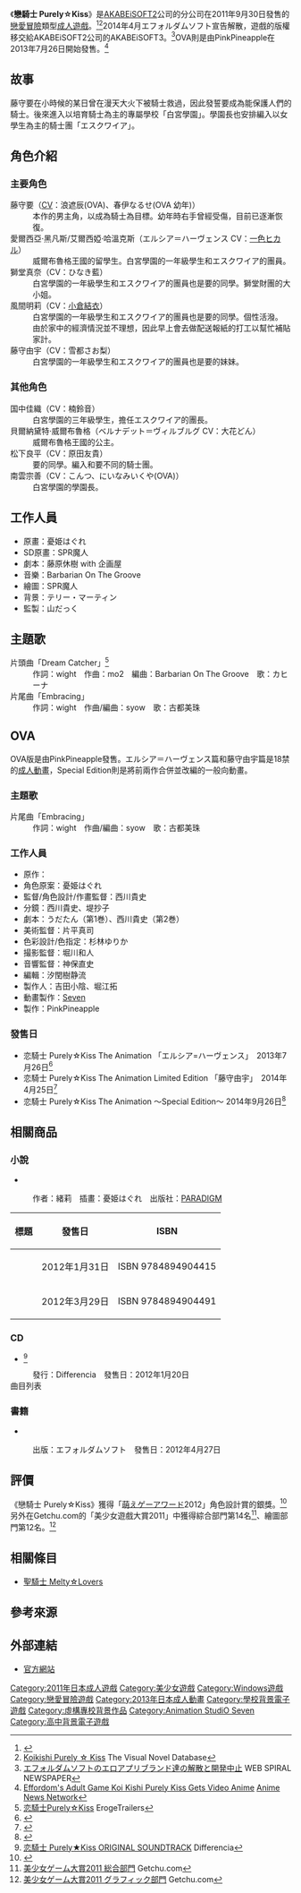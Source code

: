 {{NoteTA
| G1=Games
}}
{{Infobox animanga/Headerofja
| title= 戀騎士 Purely☆Kiss
| image=恋騎士_Purely☆Kiss.jpg
| size=267px
| caption=遊戲封面圖
| japanese= 恋騎士 Purely☆Kiss
| english=
| kana= こいきし ピュアリィキス
| romaji=Koi Kishi Purely Kiss
| genre= 戀愛、校園、騎士
}}
{{Infobox animanga/Game
| 標題=
| 類型=[[戀愛冒險|戀愛冒險]]
| 使用平台=Windows XP/Vista/7
| 遊戲引擎=[[吉里吉里|吉里吉里]]
| 開發團隊=エフォルダムソフト
| 代理商=エフォルダムソフト→[[AKABEiSOFT2|AKABEiSOFT3]]<br>[[DMM.com|DMM.com]]（DL版）<ref>[http://www.dmm.co.jp/dc/pcgame/feature/akabeesoft3/koikishi/ 恋騎士 Purely☆Kiss特集] {{Wayback|url=http://www.dmm.co.jp/dc/pcgame/feature/akabeesoft3/koikishi/ |date=20151124222328 }}[[DMM.com|DMM.com]]{{ja}}</ref>
| 製作人=
| 監製=山だっく
| 腳本=藤原休樹 with 企画屋
| 人物設定=憂姫はぐれ
| 音樂=Barbarian On The Groove
| 遊戲人數=1
| 發售日=2011年9月30日（初回限定版）<br>2012年2月24日（通常版）<ref>{{cite web|url=http://www.getchu.com/soft.phtml?id=732754|title=恋騎士 Purely☆Kiss 通常版|publisher=Getchu.com|accessdate=2015年4月26日|language=ja|archive-date=2020年2月25日|archive-url=https://web.archive.org/web/20200225130056/http://www.getchu.com/soft.phtml?id=732754|dead-url=no}}</ref><br>2015年10月16日（DL版）
| 對象年齡=18禁
| 結局數=6
}}
{{Infobox animanga/OVA
| ONA=
| 標題= 戀騎士 Purely☆Kiss The Animation
| 原案=
| 原作= エフォルダムソフト
| 總導演=
| 導演= 西川貴史
| 系列構成=
| 劇本= うだたん（第1卷）<br>西川貴史（第2卷）
| 人物原案= 憂姫はぐれ
| 人物設定= 西川貴史
| 機械設定=
| 音樂=
| 音樂製作=
| 動畫製作= [[Animation_StudiO_Seven|Seven]]
| 製作= PinkPineapple
| 書籍=
| 出版商= PinkPineapple
| 代理發行=
| 其他代理發行=
| 網路=
| 發售日= 第1卷 2013年7月26日<br>第2卷 2014年4月25日<br>Special Edition 2014年9月26日
| 開始=
| 結束=
| 話數= 3
| 其他=第1、2卷是成人動畫<br>Special Edition是一般動畫
| 版權= 2014 effordomsoft/ピンクパイナップル
}}
{{Infobox animanga/Novel
|輕小說= 
|標題= 
|原作=エフォルダムソフト
|作者= 緒莉
|插圖= 憂姫はぐれ
|出版社= [[PARADIGM|PARADIGM]]
|其他出版社= 
|連載雜誌= 
|label= ぷちぱら文庫
|網路= 
|發售日= 2012年1月31日－3月29日
|開始= 
|結束= 
|冊數= 2
|話數= 
|其他= 成人小說
|版權=
}}
{{Infobox animanga/Footerofja}}

《'''戀騎士 Purely☆Kiss'''》是[[AKABEiSOFT2|AKABEiSOFT2]]公司的分公司{{tsl|ja|エフォルダム|エフォルダムソフト|エフォルダムソフト}}在2011年9月30日發售的[[戀愛冒險|戀愛冒險]]類型[[日本成人遊戲|成人遊戲]]。<ref>{{cite web|url=http://www.getchu.com/soft.phtml?id=710903|title=恋騎士 Purely☆Kiss 初回限定版|publisher=Getchu.com|accessdate=2015年4月26日|language=ja|archive-date=2020年8月11日|archive-url=https://web.archive.org/web/20200811223342/http://www.getchu.com/soft.phtml?id=710903|dead-url=no}}</ref><ref>[https://vndb.org/v7260 Koikishi Purely ☆ Kiss] {{Wayback|url=https://vndb.org/v7260 |date=20210123050554 }}The Visual Novel Database{{en}}</ref>2014年4月エフォルダムソフト宣告解散，遊戲的版權移交給AKABEiSOFT2公司的AKABEiSOFT3。<ref>[http://spiral-newspaper.jp/smartphone/8425/ エフォルダムソフトのエロアプリブランド達の解散と開発中止] {{Wayback|url=http://spiral-newspaper.jp/smartphone/8425/ |date=20200807123157 }}WEB SPIRAL NEWSPAPER{{ja}}</ref>OVA則是由PinkPineapple在2013年7月26日開始發售。<ref>[http://www.animenewsnetwork.com/news/2013-04-13/effordom-adult-game-koi-kishi-purely-kiss-gets-video-anime Effordom's Adult Game Koi Kishi Purely Kiss Gets Video Anime] {{Wayback|url=http://www.animenewsnetwork.com/news/2013-04-13/effordom-adult-game-koi-kishi-purely-kiss-gets-video-anime |date=20201112040554 }}[[Anime_News_Network|Anime News Network]]{{en}}</ref>

== 故事 ==
藤守要在小時候的某日曾在漫天大火下被騎士救過，因此發誓要成為能保護人們的騎士。後來進入以培育騎士為主的專屬學校「白宮學園」。學園長也安排編入以女學生為主的騎士團「エスクワイア」。

== 角色介紹 ==
=== 主要角色 ===
; 藤守要（[[配音員|CV]]：浪遮辰(OVA)、春伊なるせ(OVA 幼年)）
: 本作的男主角，以成為騎士為目標。幼年時右手曾經受傷，目前已逐漸恢復。
; 愛爾西亞·黑凡斯/艾爾西婭·哈溫克斯（エルシア＝ハーヴェンス CV：[[一色ヒカル|一色ヒカル]]）
: 威爾布魯格王國的留學生。白宮學園的一年級學生和エスクワイア的團員。
; 獅堂真奈（CV：ひなき藍）
: 白宮學園的一年級學生和エスクワイア的團員也是要的同學。獅堂財團的大小姐。
; 風間明莉（CV：[[小倉結衣|小倉結衣]]）
: 白宮學園的一年級學生和エスクワイア的團員也是要的同學。個性活潑。
: 由於家中的經濟情況並不理想，因此早上會去做配送報紙的打工以幫忙補貼家計。
; 藤守由宇（CV：雪都さお梨）
: 白宮學園的一年級學生和エスクワイア的團員也是要的妹妹。

=== 其他角色 ===
; 国中佳織（CV：楠鈴音）
: 白宮學園的三年級學生，擔任エスクワイア的團長。
; 貝爾納黛特·威爾布魯格（ベルナデット＝ヴィルブルグ CV：大花どん）
: 威爾布魯格王國的公主。
; 松下良平（CV：原田友貴）
: 要的同學。編入和要不同的騎士團。
; 南雲宗善（CV：こんつ、にいなみいくや(OVA)）
: 白宮學園的學園長。

== 工作人員 ==
*原畫：憂姫はぐれ
*SD原畫：SPR魔人
*劇本：藤原休樹 with 企画屋
*音樂：Barbarian On The Groove
*繪圖：SPR魔人
*背景：テリー・マーティン
*監製：山だっく

== 主題歌 ==
;片頭曲「Dream Catcher」<ref>[http://erogetrailers.com/soft/7771 恋騎士Purely☆Kiss] {{Wayback|url=http://erogetrailers.com/soft/7771 |date=20200117180017 }}ErogeTrailers{{ja}}</ref>
:作詞：wight　作曲：mo2　編曲：Barbarian On The Groove　歌：カヒーナ
;片尾曲「Embracing」
:作詞：wight　作曲/編曲：syow　歌：古都美珠

== OVA ==
OVA版是由PinkPineapple發售。エルシア＝ハーヴェンス篇和藤守由宇篇是18禁的[[成人動畫|成人動畫]]，Special Edition則是將前兩作合併並改編的一般向動畫。

=== 主題歌 ===
;片尾曲「Embracing」
:作詞：wight　作曲/編曲：syow　歌：古都美珠

=== 工作人員 ===
*原作：{{lang|ja|恋騎士 Purely☆Kiss（エフォルダムソフト）}}
*角色原案：憂姫はぐれ
*監督/角色設計/作畫監督：西川貴史
*分鏡：西川貴史、堤抄子
*劇本：うだたん（第1巻）、西川貴史（第2巻）
*美術監督：片平真司
*色彩設計/色指定：杉林ゆりか
*撮影監督：堀川和人
*音響監督：神保直史
*編輯：汐閏樹静流
*製作人：吉田小陰、堀江拓
*動畫製作：[[Animation_StudiO_Seven|Seven]]
*製作：PinkPineapple

=== 發售日 ===
*恋騎士 Purely☆Kiss The Animation 「エルシア=ハーヴェンス」　2013年7月26日<ref>{{cite web|url=http://www.getchu.com/soft.phtml?id=772342|title=恋騎士 Purely☆Kiss The Animation 「エルシア＝ハーヴェンス」|publisher=Getchu.com|accessdate=2015年4月26日|language=ja|archive-date=2020年1月9日|archive-url=https://web.archive.org/web/20200109114925/http://www.getchu.com/soft.phtml?id=772342|dead-url=no}}</ref>
*恋騎士 Purely☆Kiss The Animation Limited Edition 「藤守由宇」　2014年4月25日<ref>{{cite web|url=http://www.getchu.com/soft.phtml?id=803254|title=恋騎士 Purely☆Kiss The Animation Limited Edition 「藤守由宇」|publisher=Getchu.com|accessdate=2015年4月26日|language=ja|archive-date=2020年1月7日|archive-url=https://web.archive.org/web/20200107131824/http://www.getchu.com/soft.phtml?id=803254|dead-url=no}}</ref>
*恋騎士 Purely☆Kiss The Animation ～Special Edition～ 2014年9月26日<ref>{{cite web|url=http://www.getchu.com/soft.phtml?id=799148|title=恋騎士 Purely☆Kiss THE ANIMATION ～Special Edition～|publisher=Getchu.com|accessdate=2015年4月26日|language=ja|archive-date=2019年8月7日|archive-url=https://web.archive.org/web/20190807021522/http://www.getchu.com/soft.phtml?id=799148|dead-url=no}}</ref>

== 相關商品 ==
===小說===
*{{lang|ja|恋騎士 Purely☆Kiss}}
:作者：緒莉　插畫：憂姫はぐれ　出版社：[[PARADIGM|PARADIGM]]
{| class="wikitable"
|-
! 標題 !! 發售日 !! ISBN
|-
| {{lang|ja|恋騎士 Purely☆Kiss エルシアの誓い}} || 2012年1月31日 || ISBN 9784894904415
|-
| {{lang|ja|恋騎士 Purely☆Kiss 由宇の願い}} || 2012年3月29日 || ISBN 9784894904491
|}
===CD===
*{{lang|ja|恋騎士 Purely☆Kiss ORIGINAL SOUNDTRACK}}<ref>[http://www.differencia.co.jp/entertainment/koikishi_ost.html 恋騎士 Purely★Kiss ORIGINAL SOUNDTRACK] {{Wayback|url=http://www.differencia.co.jp/entertainment/koikishi_ost.html |date=20200208184432 }}Differencia{{ja}}</ref>
:發行：Differencia　發售日：2012年1月20日
;曲目列表
{{columns-list|4|{{lang|ja|
#Dream Catcher
#Embracing
#騎士への道
#見上げる空は高く、青く
#昼の顔は学園生
#活動開始！
#暖かな闇の中で
#のんびりだらりと行きましょう
#大変大変態だー！
#胸に宿る想い
#手に剣、心に信念を
#拭いきれぬ不安
#心を覆う影
#猶予なき現実
#騎士の誇りは折れない
#Tears of pure
#悲しみを供にして
#エスクワイア
#火花散る剣撃
#貫けぬ壁
#囁く言葉に想いを乗せて
#恋せよ騎士
}}}}
===書籍===
*{{lang|ja|恋騎士 Purely☆Kiss ビジュアルファンブック}}
:出版：エフォルダムソフト　發售日：2012年4月27日

== 評價 ==
《戀騎士 Purely☆Kiss》獲得「[[萌えゲーアワード|萌えゲーアワード]]2012」角色設計賞的銀獎。<ref>{{cite web|url=http://moe-gameaward.com/prize/2012/silver.html|title=萌えゲーアワード2012|publisher=Moe-gameaward.com|accessdate=2015年4月26日|archive-date=2015年4月27日|archive-url=https://web.archive.org/web/20150427091710/http://moe-gameaward.com/prize/2012/silver.html|dead-url=no}}</ref>另外在Getchu.com的「美少女遊戲大賞2011」中獲得綜合部門第14名<ref>[http://www.getchu.com/pc/2011_g_ranking/ 美少女ゲーム大賞2011 総合部門] {{Wayback|url=http://www.getchu.com/pc/2011_g_ranking/ |date=20140918084454 }}Getchu.com{{ja}}</ref>、繪圖部門第12名。<ref>[http://www.getchu.com/pc/2011_g_ranking/graphic.html 美少女ゲーム大賞2011 グラフィック部門] {{Wayback|url=http://www.getchu.com/pc/2011_g_ranking/graphic.html |date=20150313045947 }}Getchu.com{{ja}}</ref>

== 相關條目 ==
*[[聖騎士_Melty☆Lovers|聖騎士 Melty☆Lovers]]

== 參考來源 ==
{{reflist|30em}}

== 外部連結 ==
* [http://www.akabeesoft3.com/products/koikishi/index.html 官方網站] {{Wayback|url=http://www.akabeesoft3.com/products/koikishi/index.html |date=20191013154921 }}{{ja}}

{{DEFAULTSORT:Koikishi Purely Kiss}}
[[Category:2011年日本成人遊戲|Category:2011年日本成人遊戲]]
[[Category:美少女遊戲|Category:美少女遊戲]]
[[Category:Windows遊戲|Category:Windows遊戲]]
[[Category:戀愛冒險遊戲|Category:戀愛冒險遊戲]]
[[Category:2013年日本成人動畫|Category:2013年日本成人動畫]]
[[Category:學校背景電子遊戲|Category:學校背景電子遊戲]]
[[Category:虛構專校背景作品|Category:虛構專校背景作品]]
[[Category:Animation_StudiO_Seven|Category:Animation StudiO Seven]]
[[Category:高中背景電子遊戲|Category:高中背景電子遊戲]]